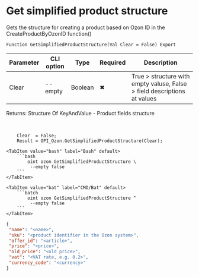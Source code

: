 ﻿---
sidebar_position: 21
description: Get simplified product structure and other functions to work with Ozon in the Open Integration Package, a free open-source integration library for 1C:Enterprise 8, OneScript and CLI
keywords: [1C, 1С, 1С:Enterprise, 1С:Enterprise 8.3, API, Integration, Services, Exchange, OneScript, CLI, Ozon]
---


# Get simplified product structure
 Gets the structure for creating a product based on Ozon ID in the CreateProductByOzonID function()



`Function GetSimplifiedProductStructure(Val Clear = False) Export`

  | Parameter | CLI option | Type | Required | Description |
  |-|-|-|-|-|
  | Clear | --empty | Boolean | &#x2716; | True > structure with empty valuse, False > field descriptions at values |

  
  Returns:  Structure Of KeyAndValue - Product fields structure

<br/>



```bsl title="1C:Enterprise/OneScript code example"
    Clear  = False;
    Result = OPI_Ozon.GetSimplifiedProductStructure(Clear);
```
 

 <Tabs>
  
    <TabItem value="bash" label="Bash" default>
        ```bash
            oint ozon GetSimplifiedProductStructure \
             --empty false
        ```
    </TabItem>
  
    <TabItem value="bat" label="CMD/Bat" default>
        ```batch
            oint ozon GetSimplifiedProductStructure ^
             --empty false
        ```
    </TabItem>
</Tabs>


```json title="Result"
{
 "name": "<name>",
 "sku": "<product identifier in the Ozon system>",
 "offer_id": "<article>",
 "price": "<price>",
 "old_price": "<old price>",
 "vat": "<VAT rate, e.g. 0.2>",
 "currency_code": "<currency>"
}
```
